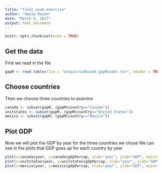```yaml
---
title: "final_exam_exercise"
author: "Howie Rosen"
date: "March 6, 2017"
output: html_document
---
```


```r
knitr::opts_chunk$set(echo = TRUE)
```

## Get the data

First we read in the file

```r
gapM <- read.table(file = "output/combined_gapMinder.tsv", header = TRUE, sep = "\t")
```

## Choose countries

Then we choose three countries to examine

```r
canada <- subset(gapM, (gapM$country=="Canada"))
unitstates <- subset(gapM, (gapM$country=="United States"))
mexico <- subset(gapM, (gapM$country=="Mexico"))
```

## Plot GDP

Now we will plot the GDP by year for the three countries we chose
We can see in the plots that GDP goes up for each country by year

```r
plot(x=canada$year, y=canada$gdpPercap, xlab="year", ylab="GDP", main="GDP by Year, Canada" )
plot(x=unitstates$year, y=unitstates$gdpPercap, xlab="year", ylab="GDP", main="GDP by Year, United States" )
plot(x=mexico$year, y=mexico$gdpPercap, xlab="year", ylab="GDP", main="GDP by Year, Mexico" )
```


